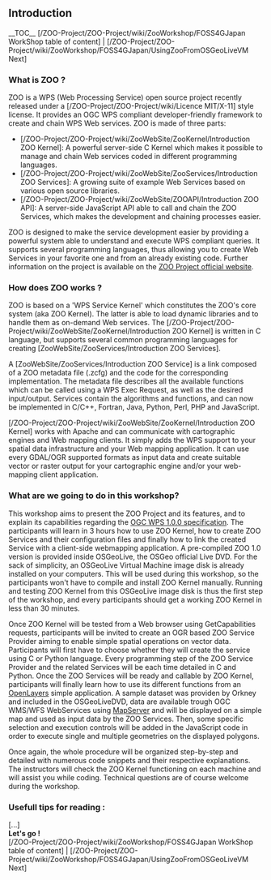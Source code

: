 
== Introduction ==

__TOC__
[/ZOO-Project/ZOO-Project/wiki/ZooWorkshop/FOSS4GJapan WorkShop table of content] | [/ZOO-Project/ZOO-Project/wiki/ZooWorkshop/FOSS4GJapan/UsingZooFromOSGeoLiveVM Next]

=== What is ZOO ? ===

ZOO is a WPS (Web Processing Service) open source project recently released under a [/ZOO-Project/ZOO-Project/wiki/Licence MIT/X-11] style license. It provides an OGC WPS compliant developer-friendly framework to create and chain WPS Web services. ZOO is made of three parts:
*[/ZOO-Project/ZOO-Project/wiki/ZooWebSite/ZooKernel/Introduction ZOO Kernel]: A powerful server-side C Kernel which makes it possible to manage and chain Web services coded in different programming languages.
*[/ZOO-Project/ZOO-Project/wiki/ZooWebSite/ZooServices/Introduction ZOO Services]: A growing suite of example Web Services based on various open source libraries.
*[/ZOO-Project/ZOO-Project/wiki/ZooWebSite/ZOOAPI/Introduction ZOO API]: A server-side JavaScript API able to call and chain the ZOO Services, which makes the development and chaining processes easier.

ZOO is designed to make the service development easier by providing a powerful system able to understand and execute WPS compliant queries. It supports several programming languages, thus allowing you to create Web Services in your favorite one and from an already existing code. Further information on the project is available on the [http://www.zoo-project.org ZOO Project official website].

=== How does ZOO works ? ===

ZOO is based on a 'WPS Service Kernel' which constitutes the ZOO's core system (aka ZOO Kernel). The latter is able to load dynamic libraries and to handle them as on-demand Web services. The [/ZOO-Project/ZOO-Project/wiki/ZooWebSite/ZooKernel/Introduction ZOO Kernel] is written in C language, but supports several common programming languages for creating [ZooWebSite/ZooServices/Introduction ZOO Services].

A [ZooWebSite/ZooServices/Introduction ZOO Service] is a link composed of a ZOO metadata file (.zcfg) and the code for the corresponding implementation. The metadata file describes all the available functions which can be called using a WPS Exec Request, as well as the desired input/output. Services contain the algorithms and functions, and can now be implemented in C/C++, Fortran, Java, Python, Perl, PHP and JavaScript.

[/ZOO-Project/ZOO-Project/wiki/ZooWebSite/ZooKernel/Introduction ZOO Kernel] works with Apache and can communicate with cartographic engines and Web mapping clients. It simply adds the WPS support to your spatial data infrastructure and your Web mapping application. It can use every GDAL/OGR supported formats as input data and create suitable vector or raster output for your cartographic engine and/or your web-mapping client application.

=== What are we going to do in this workshop? ===

This workshop aims to present the ZOO Project and its features, and to explain its capabilities regarding the [http://www.opengeospatial.org/standards/wps OGC WPS 1.0.0 specification]. The participants will learn in 3 hours how to use ZOO Kernel, how to create ZOO Services and their configuration files and finally how to link the created Service with a client-side webmapping application.
A pre-compiled ZOO 1.0 version is provided inside OSGeoLive, the OSGeo official Live DVD. For the sack of simplicity, an OSGeoLive Virtual Machine image disk is already installed on your computers. This will be used during this workshop, so the participants won't have to compile and install ZOO Kernel manually. Running and testing ZOO Kernel from this OSGeoLive image disk is thus the first step of the workshop, and every participants should get a working ZOO Kernel in less than 30 minutes.

Once ZOO Kernel will be tested from a Web browser using GetCapabilities requests, participants will be invited to create an OGR based ZOO Service Provider aiming to enable simple spatial operations on vector data. Participants will first have to choose whether they will create the service using C or Python language. Every programming step of the ZOO Service Provider and the related Services will be each time detailed in C and Python.
Once the ZOO Services will be ready and callable by ZOO Kernel, participants will finally learn how to use its different functions from an [http://www.openlayers.org OpenLayers] simple application. A sample dataset was providen by Orkney and included in the OSGeoLiveDVD, data are available trough OGC WMS/WFS WebServices using  [http://www.mapserver.org MapServer] and will be displayed on a simple map and used as input data by the ZOO Services. Then, some specific selection and execution controls will be added in the JavaScript code in order to execute single and multiple geometries on the displayed polygons.

Once again, the whole procedure will be organized step-by-step and detailed with numerous code snippets and their respective explanations. The instructors will check the ZOO Kernel functioning on each machine and will assist you while coding. Technical questions are of course welcome during the workshop.

=== Usefull tips for reading : ===

[...]
<br>
'''Let's go ! '''
<br>
[/ZOO-Project/ZOO-Project/wiki/ZooWorkshop/FOSS4GJapan WorkShop table of content] | [/ZOO-Project/ZOO-Project/wiki/ZooWorkshop/FOSS4GJapan/UsingZooFromOSGeoLiveVM Next]



